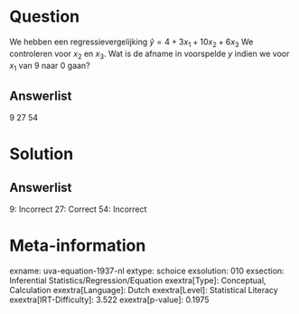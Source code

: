Question
========

We hebben een regressievergelijking $\hat{y} = 4 + 3x_{1} +
10x_{2} + 6x_{3}$ We controleren voor *x*~2~ en *x*~3~. Wat is de
afname in voorspelde *y* indien we voor *x*~1~ van 9 naar 0 gaan?

Answerlist
----------

9
27
54

Solution
========

Answerlist
----------

9: Incorrect
27: Correct
54: Incorrect

Meta-information
================
exname: uva-equation-1937-nl
extype: schoice
exsolution: 010
exsection: Inferential Statistics/Regression/Equation
exextra[Type]: Conceptual, Calculation
exextra[Language]: Dutch
exextra[Level]: Statistical Literacy
exextra[IRT-Difficulty]: 3.522
exextra[p-value]: 0.1975

